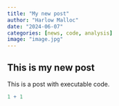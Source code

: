 ```yaml
---
title: "My new post"
author: "Harlow Malloc"
date: "2024-06-07"
categories: [news, code, analysis]
image: "image.jpg"
---
```


## This is my new post

This is a post with executable code.

```r
1 + 1
```
